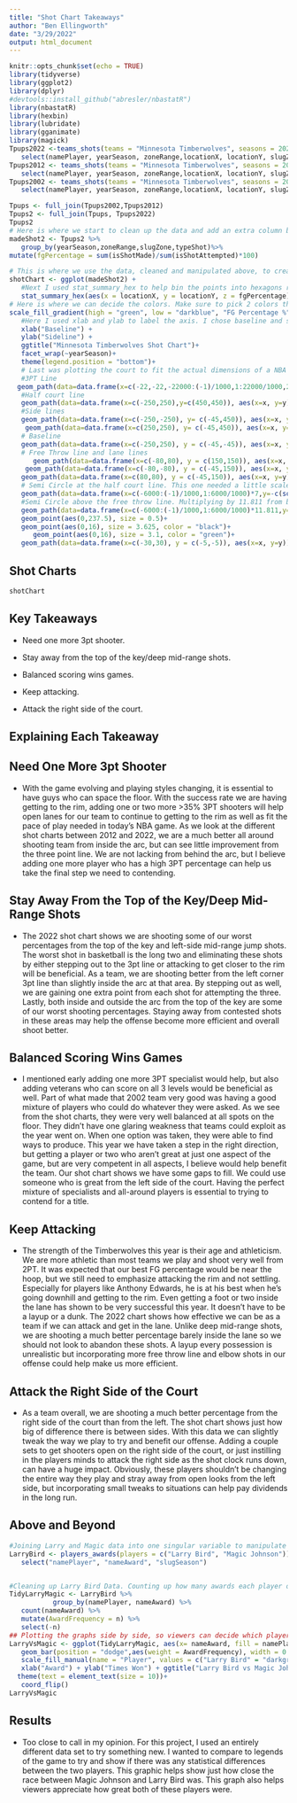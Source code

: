 ```yaml
---
title: "Shot Chart Takeaways"
author: "Ben Ellingworth"
date: "3/29/2022"
output: html_document
---
```

```r
knitr::opts_chunk$set(echo = TRUE)
library(tidyverse)
library(ggplot2)
library(dplyr)
#devtools::install_github("abresler/nbastatR")
library(nbastatR)
library(hexbin)
library(lubridate)
library(gganimate)
library(magick)
Tpups2022 <-teams_shots(teams = "Minnesota Timberwolves", seasons = 2022)%>%
   select(namePlayer, yearSeason, zoneRange,locationX, locationY, slugZone, typeShot, isShotAttempted, isShotMade, distanceShot)
Tpups2012 <- teams_shots(teams = "Minnesota Timberwolves", seasons = 2012)%>%
   select(namePlayer, yearSeason, zoneRange,locationX, locationY, slugZone, typeShot, isShotAttempted, isShotMade, distanceShot)
Tpups2002 <- teams_shots(teams = "Minnesota Timberwolves", seasons = 2002)%>%
   select(namePlayer, yearSeason, zoneRange,locationX, locationY, slugZone, typeShot, isShotAttempted, isShotMade, distanceShot)

Tpups <- full_join(Tpups2002,Tpups2012)
Tpups2 <- full_join(Tpups, Tpups2022)
Tpups2 
# Here is where we start to clean up the data and add an extra column based on our purpose for the shot chart. For this specific shot chart, I wanted to see the fg percentage from each zone on the floor to get a more accurate report of our 2022 season. So first, I took the data gathered from the step before and grouped it by zoneRange first to group shots in similar distances together. Next, I grouped the new data by the zone of these shots using slugZone, This took shots of similar distance and groups them as either from the left wing, center, right wing, or either corner. Third, I separated the type of shot (2pt or 3pt) to help specify the close shots between long 2pt and short 3pt shots. Lastly, once everything is grouped with these 3 specific variables, I used the mutate function to create a column that gives the fg% from these specifically grouped zones. I did this by taking the sum of the isShotMade variable and dividing it by the isShotAttempted. This is basically a "mean" function that will show up later. Finally once this is finished we can get to the final part of plotting the data. 
madeShot2 <- Tpups2 %>%
   group_by(yearSeason,zoneRange,slugZone,typeShot)%>%
mutate(fgPercentage = sum(isShotMade)/sum(isShotAttempted)*100)

# This is where we use the data, cleaned and manipulated above, to create our shot chart. First we must identify a name for it, then call ggplot() with our data we want to use inside. This gives us our blank canvas to add to it whatever we like. Notice I used the the data set we created with our new fg% in it. This is essential to get this project to work. 
shotChart <- ggplot(madeShot2) +
   #Next I used stat_summary_hex to help bin the points into hexagons rather than geom_point. Geom_point has too many points and is difficult to draw conclusions from, so binning the points is essential. Here is where we define our x,y,z variable we want to use. Our x and y variables are the respective locations found in our data above that plot the specific shots where they actually were on the floor. The z however, is what we want our color to be based on. For this example, we wanted to see the difference in FG% at different parts of the court so I set the z to be = to fgPercentage. The last part was specify what function we wanted to use for these points. As mentioned before, the FG% is a mean function so I specified it in quotes and decided how many bins we wanted to use. 
   stat_summary_hex(aes(x = locationX, y = locationY, z = fgPercentage),fun = "mean", bins = 15)+
# Here is where we can decide the colors. Make sure to pick 2 colors that are opposite so the viewers can see the differences between areas.  
scale_fill_gradient(high = "green", low = "darkblue", "FG Percentage %")+
   #Here I used xlab and ylab to label the axis. I chose baseline and sideline because that will show the viewers where on the court is is. I also named the title the year to make the chart look better and give an easy reference for the viewers to look back at. I did this by a simple ggtitle() call
   xlab("Baseline") +
   ylab("Sideline") +
   ggtitle("Minnesota Timberwolves Shot Chart")+
   facet_wrap(~yearSeason)+
   theme(legend.position = "bottom")+
   # Last was plotting the court to fit the actual dimensions of a NBA court. My method for attacking this problem was to put points at the main parts of the court and move my respective lines to fit them. For example, I left the 3pt dot as a reference. NbastatR uses a 1/10 foot ratio and an NBA 3pt shot is 23.75 feet away from the top of the key. So, I placed a point at (0, 237.5) and manipulated my numbers to move the 3pt arc to match with that point. The rest were lines that were straight and just needed to have either x or y set at the right spot. 
   #3PT Line
  geom_path(data=data.frame(x=c(-22,-22,-22000:(-1)/1000,1:22000/1000,22,22),y=-c(47,47-169/12,41.75-sqrt(23.75^2-c(-22000:(-1)/1000,1:22000/1000)^2),47-169/12,47)+41.75)*9.95, aes(x=x, y=y))+
   #Half court line
   geom_path(data=data.frame(x=c(-250,250),y=c(450,450)), aes(x=x, y=y))+
   #Side lines
   geom_path(data=data.frame(x=c(-250,-250), y= c(-45,450)), aes(x=x, y=y))+
    geom_path(data=data.frame(x=c(250,250), y= c(-45,450)), aes(x=x, y=y))+
   # Baseline
   geom_path(data=data.frame(x=c(-250,250), y = c(-45,-45)), aes(x=x, y=y))+
   # Free Throw line and lane lines
      geom_path(data=data.frame(x=c(-80,80), y = c(150,150)), aes(x=x, y=y))+
    geom_path(data=data.frame(x=c(-80,-80), y = c(-45,150)), aes(x=x, y=y))+
   geom_path(data=data.frame(x=c(80,80), y = c(-45,150)), aes(x=x, y=y))+
   # Semi Circle at the half court line. This one needed a little scale of the x asis by multiply by 7 and moving up along the y axis by adding 450
   geom_path(data=data.frame(x=c(-6000:(-1)/1000,1:6000/1000)*7,y=-c(sqrt(6^2-c(-6000:(-1)/1000,1:6000/1000)^2)*10)+450),aes(x=x,y=y))+
   #Semi Circle above the free throw line. Multiplying by 11.811 from both the y and x axis gave use the correct dimensions of the semi cirlce
   geom_path(data=data.frame(x=c(-6000:(-1)/1000,1:6000/1000)*11.811,y=c(sqrt(6^2-c(-6000:(-1)/1000,1:6000/1000)^2)*11.811)+150),aes(x=x,y=y))+
   geom_point(aes(0,237.5), size = 0.5)+
   geom_point(aes(0,16), size = 3.625, color = "black")+
      geom_point(aes(0,16), size = 3.1, color = "green")+
   geom_path(data=data.frame(x=c(-30,30), y = c(-5,-5)), aes(x=x, y=y))
```
## Shot Charts
```r
shotChart
```

## Key Takeaways


- Need one more 3pt shooter.

- Stay away from the top of the key/deep mid-range shots.

- Balanced scoring wins games. 

- Keep attacking.

- Attack the right side of the court.

## Explaining Each Takeaway

## Need One More 3pt Shooter 
   - With the game evolving and playing styles changing, it is essential to have guys who can space the floor. With the success rate we are having getting to the rim, adding one or two more >35% 3PT shooters will help open lanes for our team to continue to getting to the rim as well as fit the pace of play needed in today's NBA game. As we look at the different shot charts between 2012 and 2022, we are a much better all around shooting team from inside the arc, but can see little improvement from  the three point line. We are not lacking from behind the arc, but I believe adding one more player who has a high 3PT percentage can help us take the final step we need to contending.


## Stay Away From the Top of the Key/Deep Mid-Range Shots
  - The 2022 shot chart shows we are shooting some of our worst percentages from the top of the key and left-side mid-range jump shots. The worst shot in basketball is the long two and eliminating these shots by either stepping out to the 3pt line or attacking to get closer to the rim will be beneficial. As a team, we are shooting better from the left corner 3pt line than slightly inside the arc at that area. By stepping out as well, we are gaining one extra point from each shot for attempting the three. Lastly, both inside and outside the arc from the top of the key are some of our worst shooting percentages. Staying away from contested shots in these areas may help the offense become more efficient and overall shoot better.
   
   
## Balanced Scoring Wins Games 
   - I mentioned early adding one more 3PT specialist would help, but also adding veterans who can score on all 3 levels would be beneficial as well. Part of what made that 2002 team very good was having a good mixture of players who could do whatever they were asked. As we see from the shot charts, they were very well balanced at all spots on the floor. They didn't have one glaring weakness that teams could exploit as the year went on. When one option was taken, they were able to find ways to produce. This year we have taken a step in the right direction, but getting a player or two who aren't great at just one aspect of the game, but are very competent in all aspects, I believe would help benefit the team. Our shot chart shows we have some gaps to fill. We could use someone who is great from the left side of the court. Having the perfect mixture of specialists and all-around players is essential to trying to contend for a title. 
   
   
## Keep Attacking
   - The strength of the Timberwolves this year is their age and athleticism. We are more athletic than most teams we play and shoot very well from 2PT. It was expected that our best FG percentage would be near the hoop, but we still need to emphasize attacking the rim and not settling. Especially for players like Anthony Edwards, he is at his best when he's going downhill and getting to the rim. Even getting a foot or two inside the lane has shown to be very successful this year. It doesn't have to be a layup or a dunk. The 2022 chart shows how effective we can be as a team if we can attack and get in the lane. Unlike deep mid-range shots, we are shooting a much better percentage barely inside the lane so we should not look to abandon these shots. A layup every possession is unrealistic but incorporating more free throw line and elbow shots in our offense could help make us more efficient.

## Attack the Right Side of the Court
   - As a team overall, we are shooting a much better percentage from the right side of the court than from the left. The shot chart shows just how big of difference there is between sides. With this data we can slightly tweak the way we play to try and benefit our offense. Adding a couple sets to get shooters open on the right side of the court, or just instilling in the players minds to attack the right side as the shot clock runs down, can have a huge impact. Obviously, these players shouldn't be changing the entire way they play and stray away from open looks from the left side, but incorporating small tweaks to situations can help pay dividends in the long run. 


## Above and Beyond
```r
#Joining Larry and Magic data into one singular variable to manipulate later. 
LarryBird <- players_awards(players = c("Larry Bird", "Magic Johnson")) %>%
   select("namePlayer", "nameAward", "slugSeason")


#Cleaning up Larry Bird Data. Counting up how many awards each player one in all of their career using the count() function. Then storing these in a new column called AwardFrequency to have a cleaner name and selecting all the columns except the original n. 
TidyLarryMagic <- LarryBird %>% 
           group_by(namePlayer, nameAward) %>% 
   count(nameAward) %>%
   mutate(AwardFrequency = n) %>%
   select(-n)
## Plotting the graphs side by side, so viewers can decide which player was better. I used a regular ggplot with my data and the name of the award as the X. I specified the player with the color of the bars. Next I used geom_bar with the weight based on the new awardFrequency column. Finally, I labeled my axis and title and flipped the coordinates to help make the awards easier to see. 
LarryVsMagic <- ggplot(TidyLarryMagic, aes(x= nameAward, fill = namePlayer))+
   geom_bar(position = "dodge",aes(weight = AwardFrequency), width = 0.8)+
   scale_fill_manual(name = "Player", values = c("Larry Bird" = "darkgreen", "Magic Johnson" = "purple"))+
   xlab("Award") + ylab("Times Won") + ggtitle("Larry Bird vs Magic Johsnon") +
  theme(text = element_text(size = 10))+
   coord_flip()
LarryVsMagic
```

## Results 
- Too close to call in my opinion. For this project, I used an entirely different data set to try something new. I wanted to compare to legends of the game to try and show if there was any statistical differences between the two players.  This graphic helps show just how close the race between Magic Johnson and Larry Bird was. This graph also helps viewers appreciate how great both of these players were. 


